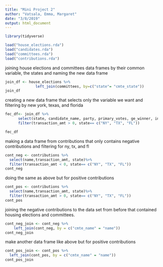 ```yaml
---
title: "Mini Project 2"
author: "Vatsala, Emma, Margaret"
date: "3/8/2019"
output: html_document
---
```


```r
library(tidyverse)
```

```r
load("house_elections.rda")
load("candidates.rda")
load("committees.rda")
load("contributions.rda")
```


joining house elections and committees data frames by their common variable, the states and naming the new data frame

```r
join_df <- house_elections %>%
              left_join(committees, by=c("state"= "cmte_state"))
join_df
```

creating a new data frame that selects only the variable we want and filtering by new york, texas, and florida

```r
fec_df<- join_df %>%
      select(state, candidate_name, party, primary_votes, ge_winner, incumbent, cmte_name) %>%
      filter(transaction_amt > 0, state== c("NY", "TX", "FL"))

fec_df
```

making a data frame from contributions that only contains negative contributions and filtering for ny, tx, and fl
```r
cont_neg <- contributions %>%
  select(name,transaction_amt, state)%>%
  filter(transaction_amt < 0, state== c("NY", "TX", "FL"))
cont_neg
```
 doing the same as above but for positive contributions
```r
cont_pos <- contributions %>%
  select(name,transaction_amt, state)%>%
  filter(transaction_amt > 0, state== c("NY", "TX", "FL"))
cont_pos
```
joining the negative contributions to the data set from before that contained housing elections and committees.  
```r
cont_neg_join <- cont_neg %>%
    left_join(cont_neg, by = c("cmte_name" = "name"))
cont_neg_join
```
make another data frame like above but for positive contributions
```r
cont_pos_join <- cont_pos %>%
  left_join(cont_pos, by = c("cmte_name" = "name"))
cont_pos_join
```


